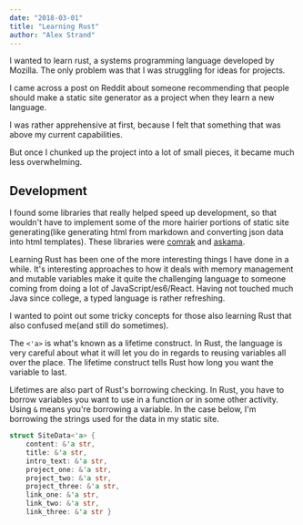 ```yaml
---
date: "2018-03-01"
title: "Learning Rust"
author: "Alex Strand"
---
```


I wanted to learn rust, a systems programming language developed by Mozilla.
The only problem was that I was struggling for ideas for projects.

I came across a post on Reddit about someone recommending that people should
make a static site generator as a project when they learn a new language.

I was rather apprehensive at first, because I felt that something that was above my current
capabilities.

But once I chunked up the project into a lot of small pieces, it became much less overwhelming.

## Development

I found some libraries that really helped speed up development, so that wouldn't have to implement some of the more hairier portions of static site generating(like generating html from markdown and converting json data into html templates). These libraries were [comrak](https://github.com/kivikakk/comrak) and [askama](https://github.com/djc/askama).

Learning Rust has been one of the more interesting things I have done in a while. It's interesting approaches to how it deals with memory management and mutable variables make it quite the challenging language to someone coming from doing a lot of JavaScript/es6/React. Having not touched much Java since college, a typed language is rather refreshing.

I wanted to point out some tricky concepts for those also learning Rust that also confused me(and still do sometimes).

The `<'a>` is what's known as a lifetime construct. In Rust, the language is very careful about what it will let you do in regards to reusing variables all over the place. The lifetime construct tells Rust how long you want the variable to last.

Lifetimes are also part of Rust's borrowing checking. In Rust, you have to borrow variables you want to use in a function or in some other activity. Using `&` means you're borrowing a variable. In the case below, I'm borrowing the strings used for the data in my static site.


```rust
struct SiteData<'a> {
    content: &'a str,
    title: &'a str,
    intro_text: &'a str,
    project_one: &'a str,
    project_two: &'a str,
    project_three: &'a str,
    link_one: &'a str,
    link_two: &'a str,
    link_three: &'a str }
```

